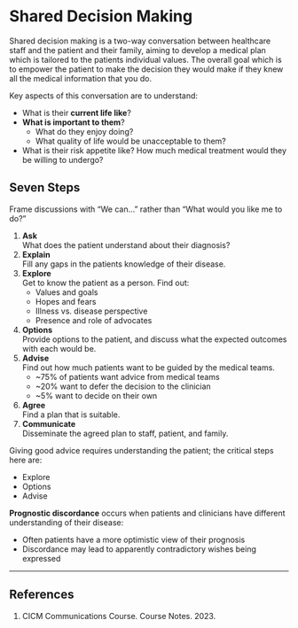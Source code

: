 # Shared Decision Making {#sec-shared}

Shared decision making is a two-way conversation between healthcare staff and the patient and their family, aiming to develop a medical plan which is tailored to the patients individual values. The overall goal which is to empower the patient to make the decision they would make if they knew all the medical information that you do.

Key aspects of this conversation are to understand:

* What is their **current life like**?
* **What is important to them**?
	* What do they enjoy doing?
	* What quality of life would be unacceptable to them?
* What is their risk appetite like? How much medical treatment would they be willing to undergo?

## Seven Steps

:::tick
Frame discussions with "We can..." rather than "What would you like me to do?"
:::

1. **Ask**\
What does the patient understand about their diagnosis?
2. **Explain**\
Fill any gaps in the patients knowledge of their disease.
3. **Explore**\
Get to know the patient as a person. Find out:
	* Values and goals
	* Hopes and fears
	* Illness vs. disease perspective
	* Presence and role of advocates
4. **Options**\
Provide options to the patient, and discuss what the expected outcomes with each would be.
5. **Advise**\
Find out how much patients want to be guided by the medical teams.
	* ~75% of patients want advice from medical teams
	* ~20% want to defer the decision to the clinician
	* ~5% want to decide on their own
6. **Agree**\
Find a plan that is suitable.
7. **Communicate**\
Disseminate the agreed plan to staff, patient, and family.

:::column-margin
Giving good advice requires understanding the patient; the critical steps here are:

* Explore
* Options
* Advise
:::

:::column-margin
**Prognostic discordance** occurs when patients and clinicians have different understanding of their disease:

* Often patients have a more optimistic view of their prognosis
* Discordance may lead to apparently contradictory wishes being expressed
:::

---

## References

1. CICM Communications Course. Course Notes. 2023.